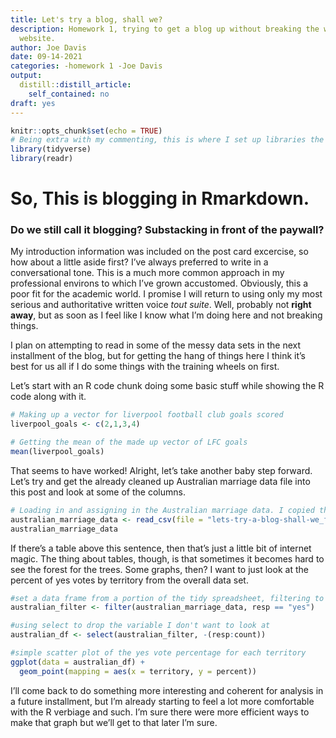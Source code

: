 ```yaml
---
title: Let's try a blog, shall we?
description: Homework 1, trying to get a blog up without breaking the whole class
  website.
author: Joe Davis
date: 09-14-2021
categories: -homework 1 -Joe Davis
output:
  distill::distill_article:
    self_contained: no
draft: yes
---
```

```r
knitr::opts_chunk$set(echo = TRUE)
# Being extra with my commenting, this is where I set up libraries the post will need.
library(tidyverse)
library(readr)
```
# So, This is blogging in Rmarkdown.
### Do we still call it blogging? Substacking in front of the paywall?
My introduction information was included on the post card excercise, so how about a little aside first? I've always preferred to write in a conversational tone. This is a much more common approach in my professional environs to which I've grown accustomed. Obviously, this a poor fit for the academic world. I promise I will return to using only my most serious and authoritative written voice _tout suite_. Well, probably not __right away__, but as soon as I feel like I know what I'm doing here and not breaking things.

I plan on attempting to read in some of the messy data sets in the next installment of the blog, but for getting the hang of things here I think it's best for us all if I do some things with the training wheels on first.

Let's start with an R code chunk doing some basic stuff while showing the R code along with it.

```r
# Making up a vector for liverpool football club goals scored 
liverpool_goals <- c(2,1,3,4)

# Getting the mean of the made up vector of LFC goals
mean(liverpool_goals)
```
That seems to have worked! Alright, let's take another baby step forward. Let's try and get the already cleaned up Australian marriage data file into this post and look at some of the columns.

```r
# Loading in and assigning in the Australian marriage data. I copied the .csv from the existing _data folder to the files folder for this post. Hopefully that's the right thing to do!
australian_marriage_data <- read_csv(file = "lets-try-a-blog-shall-we_files/australian_marriage_tidy.csv")
australian_marriage_data
```

If there's a table above this sentence, then that's just a little bit of internet magic. The thing about tables, though, is that sometimes it becomes hard to see the forest for the trees. Some graphs, then? I want to just look at the percent of yes votes by territory from the overall data set.

```r
#set a data frame from a portion of the tidy spreadsheet, filtering to yes votes
australian_filter <- filter(australian_marriage_data, resp == "yes")

#using select to drop the variable I don't want to look at
australian_df <- select(australian_filter, -(resp:count))

#simple scatter plot of the yes vote percentage for each territory
ggplot(data = australian_df) +
  geom_point(mapping = aes(x = territory, y = percent))
```

I'll come back to do something more interesting and coherent for analysis in a future installment, but I'm already starting to feel a lot more comfortable with the R verbiage and such. I'm sure there were more efficient ways to make that graph but we'll get to that later I'm sure.  
